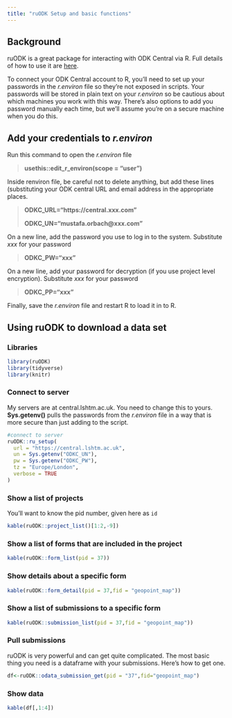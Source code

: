 ```yaml
---
title: "ruODK Setup and basic functions"
---
```


## Background

ruODK is a great package for interacting with ODK Central via R. Full details of how to use it are [here](https://github.com/ropensci/ruODK).

To connect your ODK Central account to R, you'll need to set up your passwords in the *r.environ* file so they're not exposed in scripts. Your passwords will be stored in plain text on your *r.environ* so be cautious about which machines you work with this way. There's also options to add you password manually each time, but we'll assume you're on a secure machine when you do this.

## Add your credentials to *r.environ*

Run this command to open the *r.environ* file

> **usethis::edit_r\_environ(scope = "user")**

Inside renviron file, be careful not to delete anything, but add these lines (substituting your ODK central URL and email address in the appropriate places.

> **ODKC_URL="https://central.xxx.com"**
>
> **ODKC_UN="mustafa.orbach\@xxx.com"**

On a new line, add the password you use to log in to the system. Substitute *xxx* for your password

> **ODKC_PW="xxx"**

On a new line, add your password for decryption (if you use project level encryption). Substitute *xxx* for your password

> **ODKC_PP="xxx"**

Finally, save the *r.environ* file and restart R to load it in to R.

## Using ruODK to download a data set

### Libraries

```r
library(ruODK)
library(tidyverse)
library(knitr)

```

### Connect to server

My servers are at central.lshtm.ac.uk. You need to change this to yours. **Sys.getenv()** pulls the passwords from the *r.environ* file in a way that is more secure than just adding to the script.

```r
#connect to server
ruODK::ru_setup(
  url = "https://central.lshtm.ac.uk",
  un = Sys.getenv("ODKC_UN"),
  pw = Sys.getenv("ODKC_PW"),
  tz = "Europe/London",
  verbose = TRUE
)

```

### Show a list of projects

You'll want to know the pid number, given here as `id`

```r
kable(ruODK::project_list()[1:2,-9])
```

### Show a list of forms that are included in the project

```r
kable(ruODK::form_list(pid = 37))

```

### Show details about a specific form

```r
kable(ruODK::form_detail(pid = 37,fid = "geopoint_map"))
```

### Show a list of submissions to a specific form

```r
kable(ruODK::submission_list(pid = 37,fid = "geopoint_map"))
```

### Pull submissions

ruODK is very powerful and can get quite complicated. The most basic thing you need is a dataframe with your submissions. Here's how to get one.

```r
df<-ruODK::odata_submission_get(pid = "37",fid="geopoint_map")
```

### Show data

```r
kable(df[,1:4])
```

